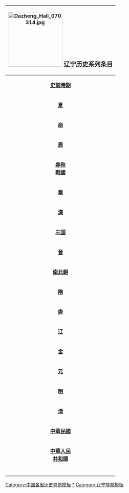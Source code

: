 {| width="10%" class="collapsible collapsed" cellspacing="0px" style="float: right; clear: right; border:1px solid #BBBBBB; margin-left: 5px; margin-bottom: 5px; font-size: 95%;"
! colspan="12" bgcolor="#EFEEEE" align="center" | [[File:Dazheng_Hall_070314.jpg|center|170px]] <BIG>'''[[辽宁历史]]'''系列条目</BIG><br>{{navbar|辽宁历史|mini=1}}
|-
| bgcolor="#FAFAD2" align="center" colspan="3" rowspan="2" |'''[[史前時期]]'''
| bgcolor="#E1FFE1" align="center" colspan="9" | '''[[旧石器时代]]'''
|-
| bgcolor="#A6FFCC" align="center" colspan="9" | '''[[新石器时代]]'''
|-
| bgcolor="#FFFF99" align="center" colspan="3" |'''[[夏朝|夏]]'''
| bgcolor="#E1FFE1" align="center" colspan="9" |[[古朝鮮]]
|-
| bgcolor="#FAFAD2" align="center" colspan="3" |'''[[商朝|商]]'''
| bgcolor="#A6FFCC" align="center" colspan="9" |[[古朝鮮]]
|-
| bgcolor="#FFFF99" align="center" colspan="3" |'''[[周朝|周]]'''
| bgcolor="#E1FFE1" align="center" colspan="9" | [[燕国]] [[山戎]] [[孤竹国]] [[箕子朝鲜]]
|-
| bgcolor="#FAFAD2" align="center" colspan="3" |'''[[春秋 (书)|春秋]]'''<br />'''[[戰國]]'''
| bgcolor="#A6FFCC" align="center" colspan="9" | [[燕国]] [[齐国]]  [[秦国]]
|-
| bgcolor="#FFFF99" align="center" colspan="3" |'''[[秦朝|秦]]'''
| bgcolor="#E1FFE1" align="center" colspan="9" |[[上谷郡]] [[渔阳郡]] [[右北平郡]] [[辽西郡]] [[辽东郡]]
|-
| bgcolor="#FAFAD2" align="center" colspan="3" |'''[[汉朝|漢]]'''
| bgcolor="#A6FFCC" align="center" colspan="9" |[[卫满朝鲜]] [[辽东郡]] [[辽西郡]] [[右北平郡]] [[幽州刺史部]] [[玄菟郡]]
|-
| bgcolor="#FFFF99" align="center" colspan="3" |'''[[三国]]'''
| bgcolor="#E1FFE1" align="center" colspan="9" |[[辽东郡]] [[高句丽]] [[燕国 (公孙渊)|公孙燕]]
|-
| bgcolor="#FAFAD2" align="center" colspan="3" |'''[[晋朝|晉]]'''
| bgcolor="#A6FFCC" align="center" colspan="9" |[[高句丽]] [[前秦]] [[前涼]] [[后凉]] [[前赵]] [[后赵]] [[前秦]] [[西燕]] 
|-
| bgcolor="#FFFF99" align="center" colspan="3" |'''[[南北朝]]'''
| bgcolor="#E1FFE1" align="center" colspan="9" |[[北魏]] [[东魏]] [[北齐]] [[高句丽]]
|-
| bgcolor="#FAFAD2" align="center" colspan="3" |'''[[隋朝|隋]]'''
| bgcolor="#A6FFCC" align="center" colspan="9" |[[辽东郡]] [[柳城郡]] [[燕郡]] [[高句丽]]
|-
| bgcolor="#FFFF99" align="center" colspan="3" |'''[[唐朝|唐]]'''
| bgcolor="#E1FFE1" align="center" colspan="9" |[[高句丽]] [[幽州节度使]] [[平盧|平卢节度使]] [[河东节度使]] [[安东都护府]]
|-
| bgcolor="#FAFAD2" align="center" colspan="3" |'''[[辽朝|辽]]'''
| bgcolor="#A6FFCC" align="center" colspan="9" | [[东京道]] [[中京道]]
|-
| bgcolor="#FFFF99" align="center" colspan="3" |'''[[金朝|金]]'''
| bgcolor="#E1FFE1" align="center" colspan="9" |[[东京路]] [[咸平路]] [[上京路]] [[北京路 (金朝)|北京路]]
|-
| bgcolor="#FAFAD2" align="center" colspan="3" |'''[[元朝|元]]'''
| bgcolor="#A6FFCC" align="center" colspan="9" |[[辽阳等处行中书省]] [[中书省 (元朝)|中书省]]
|-
| bgcolor="#FFFF99" align="center" colspan="3" |'''[[明朝|明]]'''
| bgcolor="#E1FFE1" align="center" colspan="9" |[[山東等處承宣布政使司]][[辽东都指挥使司]]
|-
| bgcolor="#FAFAD2" align="center" colspan="3" |'''[[清朝|清]]'''
| bgcolor="#A6FFCC" align="center" colspan="9" |[[盛京将军]] [[奉天省 (清朝)|奉天省]]
|-
| bgcolor="#FFFF99" align="center" colspan="3" |'''[[中華民國]]'''
| bgcolor="#E1FFE1" align="center" colspan="9" |[[遼寧省 (中華民國)|辽宁省]] [[瀋陽市 (中華民國)|沈阳市]] [[满洲国]][[奉天省 (滿洲國)|奉天省]]
|-
| bgcolor="#FAFAD2" align="center" colspan="3" |'''[[中华人民共和国|中華人民<br />共和國]]'''
| bgcolor="#A6FFCC" align="center" colspan="9" |[[辽宁省]]
|-
|bgcolor="#FFFFFF"|<span style="color:#FFFFFF;"> </span>
|bgcolor="#FFFFFF"|<span style="color:#FFFFFF;"> </span>
|bgcolor="#FFFFFF"|<span style="color:#FFFFFF;"> </span>
|bgcolor="#FFFFFF"|<span style="color:#FFFFFF;"> </span>
|bgcolor="#FFFFFF"|<span style="color:#FFFFFF;"> </span>
|bgcolor="#FFFFFF"|<span style="color:#FFFFFF;"> </span>
|bgcolor="#FFFFFF"|<span style="color:#FFFFFF;"> </span>
|bgcolor="#FFFFFF"|<span style="color:#FFFFFF;"> </span>
|bgcolor="#FFFFFF"|<span style="color:#FFFFFF;"> </span>
|bgcolor="#FFFFFF"|<span style="color:#FFFFFF;"> </span>
|}<noinclude>

[[Category:中国各省历史导航模板]]
[[Category:辽宁历史|*]]
[[Category:辽宁历史模板| ]]
[[Category:辽宁导航模板]]
</noinclude>